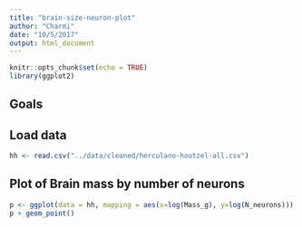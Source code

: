 ```yaml
---
title: "brain-size-neuron-plot"
author: "Charmi"
date: "10/5/2017"
output: html_document
---
```


```r
knitr::opts_chunk$set(echo = TRUE)
library(ggplot2)
```

## Goals

## Load data

```r
hh <- read.csv("../data/cleaned/herculano-houtzel-all.csv")
```


## Plot of Brain mass by number of neurons


```r
p <- ggplot(data = hh, mapping = aes(x=log(Mass_g), y=log(N_neurons)))
p + geom_point()
```

